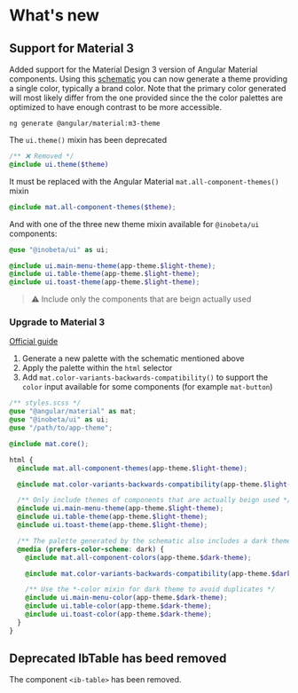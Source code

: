 
<Meta title="What's new" />

# What's new

## Support for Material 3

Added support for the Material Design 3 version of Angular Material components.
Using this [schematic](https://github.com/angular/components/blob/main/src/material/schematics/ng-generate/m3-theme/README.md) you can now generate a theme
providing a single color, typically a brand color. Note that the primary color generated will most likely differ from the one provided since the the color palettes
are optimized to have enough contrast to be more accessible.

```
ng generate @angular/material:m3-theme
```

The `ui.theme()` mixin has been deprecated

```scss
/** ❌ Removed */
@include ui.theme($theme)
```

It must be replaced with the Angular Material `mat.all-component-themes()` mixin

```scss
@include mat.all-component-themes($theme);
```

And with one of the three new theme mixin available for `@inobeta/ui` components:

```scss
@use "@inobeta/ui" as ui;

@include ui.main-menu-theme(app-theme.$light-theme);
@include ui.table-theme(app-theme.$light-theme);
@include ui.toast-theme(app-theme.$light-theme);
```

> ⚠️ Include only the components that are beign actually used

### Upgrade to Material 3

[Official guide](https://material.angular.io/guide/material-2-theming#how-to-migrate-an-app-from-material-2-to-material-3)

1. Generate a new palette with the schematic mentioned above
2. Apply the palette within the `html` selector
3. Add `mat.color-variants-backwards-compatibility()` to support the `color` input available for some components (for example `mat-button`)

```scss
/** styles.scss */
@use "@angular/material" as mat;
@use "@inobeta/ui" as ui;
@use "/path/to/app-theme";

@include mat.core();

html {
  @include mat.all-component-themes(app-theme.$light-theme);

  @include mat.color-variants-backwards-compatibility(app-theme.$light-theme);

  /** Only include themes of components that are actually beign used */
  @include ui.main-menu-theme(app-theme.$light-theme);
  @include ui.table-theme(app-theme.$light-theme);
  @include ui.toast-theme(app-theme.$light-theme);

  /** The palette generated by the schematic also includes a dark theme */
  @media (prefers-color-scheme: dark) {
    @include mat.all-component-colors(app-theme.$dark-theme);

    @include mat.color-variants-backwards-compatibility(app-theme.$dark-theme);

    /** Use the *-color mixin for dark theme to avoid duplicates */
    @include ui.main-menu-color(app-theme.$dark-theme);
    @include ui.table-color(app-theme.$dark-theme);
    @include ui.toast-color(app-theme.$dark-theme);
  }
}
```

## Deprecated IbTable has beed removed

The component `<ib-table>` has been removed.

